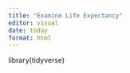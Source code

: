 ```yaml
---
title: "Examine Life Expectancy"
editor: visual
date: today
format: html
---
```


library(tidyverse)
